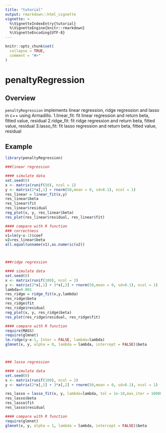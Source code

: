 ```yaml
---
title: "tutorial"
output: rmarkdown::html_vignette
vignette: >
  %\VignetteIndexEntry{tutorial}
  %\VignetteEngine{knitr::rmarkdown}
  %\VignetteEncoding{UTF-8}
---
```


```r
knitr::opts_chunk$set(
  collapse = TRUE,
  comment = "#>"
)
```

# penaltyRegression

## Overview
`penaltyRegression` implements linear regression, ridge regression and lasso in c++ using Armadillo.
1.linear_fit: fit linear regression and return beta, fitted value, residual
2.ridge_fit: fit ridge regression and return beta, fitted value, residual
3.lasso_fit: fit lasso regression and return beta, fitted value, residual

## Example
```r
library(penaltyRegression)

###linear regression

#### simulate data
set.seed(0)
x <- matrix(runif(50), ncol = 1)
y <- matrix(2*x[,1] + rnorm(50,mean = 0, sd=0.1), ncol = 1)
res_linear = linear_fit(x,y)
res_linear$beta
res_linear$fit
res_linear$residual
reg_plot(x, y, res_linear$beta)
res_plot(res_linear$residual, res_linear$fit)

#### compare with R function
### correctness
v1=lm(y~x-1)$coef
v2=res_linear$beta
all.equal(unname(v1),as.numeric(v2))



###ridge regression

#### simulate data
set.seed(0)
x <- matrix(runif(100), ncol = 2)
y <- matrix(2*x[,1] + 3*x[,2] + rnorm(50,mean = 0, sd=0.1), ncol = 1)
lambda=0.001
res_ridge = ridge_fit(x,y,lambda)
res_ridge$beta
res_ridge$fit
res_ridge$residual
reg_plot(x, y, res_ridge$beta)
res_plot(res_ridge$residual, res_ridge$fit)

#### compare with R function
require(MASS)
require(glmnet)
lm.ridge(y~x-1, Inter = FALSE, lambda=lambda)
glmnet(x, y, alpha = 0, lambda = lambda, intercept = FALSE)$beta



### lasso regression

#### simulate data
set.seed(0)
x <- matrix(runif(100), ncol = 2)
y <- matrix(2*x[,1] + 3*x[,2] + rnorm(50,mean = 0, sd=0.1), ncol = 1)

res_lasso = lasso_fit(x, y, lambda=lambda, tol = 1e-10,max_iter = 10000)
res_lasso$beta
res_lasso$fit
res_lasso$residual

#### compare with R function
require(glmnet)
glmnet(x, y, alpha = 1, lambda = lambda, intercept = FALSE)$beta


```

